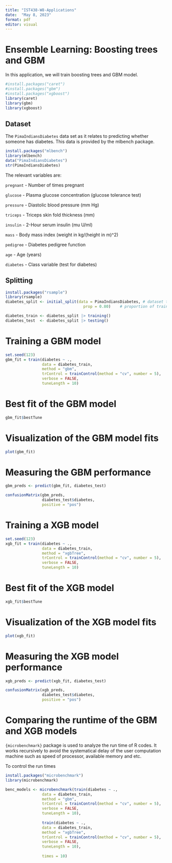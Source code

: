```yaml
---
title: "IST438-W8-Applications"
date:  "May 8, 2023"
format: pdf
editor: visual 
---
```


# Ensemble Learning: Boosting trees and GBM

In this application, we will train boosting trees and GBM model.

```r
#install.packages("caret")
#install.packages("gbm")
#install.packages("xgboost")
library(caret)
library(gbm)
library(xgboost)
```


## Dataset

The `PimaIndiansDiabetes` data set as it relates to predicting whether someone has diabetes. This data is provided by the mlbench package.

```r
install.packages("mlbench")
library(mlbench)
data("PimaIndiansDiabetes")
str(PimaIndiansDiabetes)
```

The relevant variables are:

`pregnant` - Number of times pregnant

`glucose` - Plasma glucose concentration (glucose tolerance test)

`pressure` - Diastolic blood pressure (mm Hg)

`triceps` - Triceps skin fold thickness (mm)

`insulin` - 2-Hour serum insulin (mu U/ml)

`mass` - Body mass index (weight in kg/(height in m)\^2)

`pedigree` - Diabetes pedigree function

`age` - Age (years)

`diabetes` - Class variable (test for diabetes)


## Splitting

```r
install.packages("rsample")
library(rsample)
diabetes_split <- initial_split(data = PimaIndiansDiabetes, # dataset to split
                                  prop = 0.80)    # proportion of train set

diabetes_train <- diabetes_split |> training()
diabetes_test  <- diabetes_split |> testing()
```


# Training a GBM model

```r
set.seed(123)
gbm_fit = train(diabetes ~ .,
                data = diabetes_train,
                method = "gbm",
                trControl = trainControl(method = "cv", number = 5),
                verbose = FALSE,
                tuneLength = 10)
```


# Best fit of the GBM model

```r
gbm_fit$bestTune
```

# Visualization of the GBM model fits

```r
plot(gbm_fit)
```


# Measuring the GBM performance

```r
gbm_preds <- predict(gbm_fit, diabetes_test)

confusionMatrix(gbm_preds,       
                diabetes_test$diabetes,
                positive = "pos") 
```


# Training a XGB model

```r
set.seed(123)
xgb_fit = train(diabetes ~ .,
                data = diabetes_train,
                method = "xgbTree",
                trControl = trainControl(method = "cv", number = 5),
                verbose = FALSE,
                tuneLength = 10)
```


# Best fit of the XGB model

```r
xgb_fit$bestTune
```


# Visualization of the XGB model fits

```r
plot(xgb_fit)
```


# Measuring the XGB model performance

```r
xgb_preds <- predict(xgb_fit, diabetes_test)

confusionMatrix(xgb_preds,       
                diabetes_test$diabetes,
                positive = "pos") 
```


# Comparing the runtime of the GBM and XGB models

`{microbenchmark}` package is used to analyze the run time of R codes. It works recursively to avoid the systematical delay of the user computation machine such as speed of processor, available memory and etc.

To control the run times  

```r
install.packages("microbenchmark")
library(microbenchmark)
```

```r
benc_models <- microbenchmark(train(diabetes ~ .,
                data = diabetes_train,
                method = "gbm",
                trControl = trainControl(method = "cv", number = 5),
                verbose = FALSE,
                tuneLength = 10),
                
                train(diabetes ~ .,
                data = diabetes_train,
                method = "xgbTree",
                trControl = trainControl(method = "cv", number = 5),
                verbose = FALSE,
                tuneLength = 10),
                
                times = 10)
```



